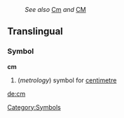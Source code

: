 :''See also'' [[Cm]] ''and'' [[CM]]
==Translingual==
===Symbol===
'''cm'''
#(''metrology'') symbol for [[centimetre]]

[[Category:Symbols]]

[[de:cm]]